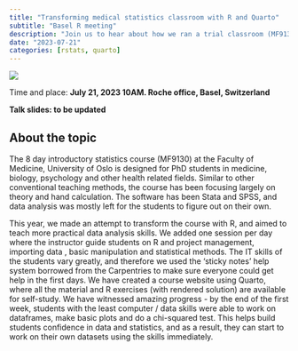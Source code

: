 ```yaml
---
title: "Transforming medical statistics classroom with R and Quarto"
subtitle: "Basel R meeting"
description: "Join us to hear about how we ran a trial classroom (MF9130E) with R and Quarto at the Faculty of Medicine, University of Oslo"
date: "2023-07-21"
categories: [rstats, quarto]
---
```


![](image_talk_20230721.png)

Time and place: **July 21, 2023 10AM. Roche office, Basel, Switzerland**

**Talk slides: to be updated**

## About the topic

The 8 day introductory statistics course (MF9130) at the Faculty of Medicine, University of Oslo is designed for PhD students in medicine, biology, psychology and other health related fields. Similar to other conventional teaching methods, the course has been focusing largely on theory and hand calculation. The software has been Stata and SPSS, and data analysis was mostly left for the students to figure out on their own.

This year, we made an attempt to transform the course with R, and aimed to teach more practical data analysis skills. We added one session per day where the instructor guide students on R and project management, importing data , basic manipulation and statistical methods. The IT skills of the students vary greatly, and therefore we used the 'sticky notes' help system borrowed from the Carpentries to make sure everyone could get help in the first days. We have created a course website using Quarto, where all the material and R exercises (with rendered solution) are available for self-study. We have witnessed amazing progress - by the end of the first week, students with the least computer / data skills were able to work on dataframes, make basic plots and do a chi-squared test. This helps build students confidence in data and statistics, and as a result, they can start to work on their own datasets using the skills immediately. 
